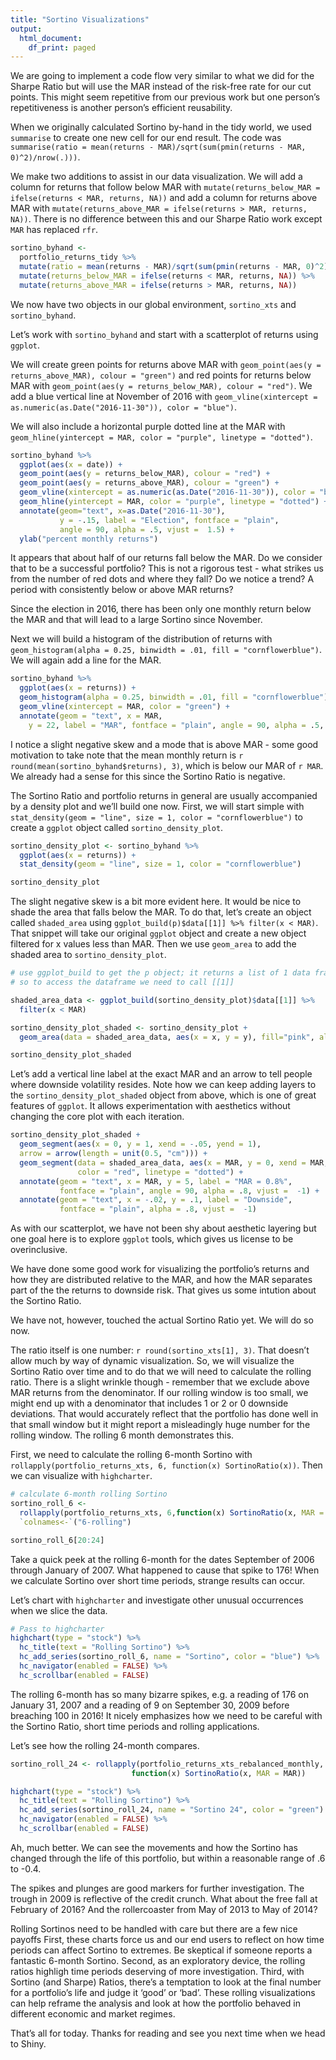 ```yaml
---
title: "Sortino Visualizations"
output:
  html_document:
    df_print: paged
---
```


We are going to implement a code flow very similar to what we did for the Sharpe Ratio but will use the MAR instead of the risk-free rate for our cut points. This might seem repetitive from our previous work but one person's repetitiveness is another person's efficient reusability. 

When we originally calculated Sortino by-hand in the tidy world, we used `summarise` to create one new cell for our end result. The code was `summarise(ratio = mean(returns - MAR)/sqrt(sum(pmin(returns - MAR, 0)^2)/nrow(.)))`.  

We  make two additions to assist in our data visualization. We will add a column for returns that follow below MAR with `mutate(returns_below_MAR = ifelse(returns < MAR, returns, NA))` and add a column for returns above MAR with `mutate(returns_above_MAR = ifelse(returns > MAR, returns, NA))`. There is no difference between this and our Sharpe Ratio work except `MAR` has replaced `rfr`. 

```r
sortino_byhand <- 
  portfolio_returns_tidy %>%
  mutate(ratio = mean(returns - MAR)/sqrt(sum(pmin(returns - MAR, 0)^2)/nrow(.))) %>% 
  mutate(returns_below_MAR = ifelse(returns < MAR, returns, NA)) %>%
  mutate(returns_above_MAR = ifelse(returns > MAR, returns, NA))

```

We now have two objects in our global environment, `sortino_xts` and `sortino_byhand`. 

Let's work with `sortino_byhand` and start with a scatterplot of returns using `ggplot`. 

We will create green points for returns above MAR with `geom_point(aes(y = returns_above_MAR), colour = "green")` and red points for returns below MAR with `geom_point(aes(y = returns_below_MAR), colour = "red") `. We add a blue vertical line at November of 2016 with `geom_vline(xintercept = as.numeric(as.Date("2016-11-30")), color = "blue")`.  

We will also include a horizontal purple dotted line at the MAR with `geom_hline(yintercept = MAR, color = "purple", linetype = "dotted")`.

```r
sortino_byhand %>% 
  ggplot(aes(x = date)) +
  geom_point(aes(y = returns_below_MAR), colour = "red") +
  geom_point(aes(y = returns_above_MAR), colour = "green") + 
  geom_vline(xintercept = as.numeric(as.Date("2016-11-30")), color = "blue") +
  geom_hline(yintercept = MAR, color = "purple", linetype = "dotted") +
  annotate(geom="text", x=as.Date("2016-11-30"), 
           y = -.15, label = "Election", fontface = "plain", 
           angle = 90, alpha = .5, vjust =  1.5) +
  ylab("percent monthly returns")
```


It appears that about half of our returns fall below the MAR. Do we consider that to be a successful portfolio? This is not a rigorous test - what strikes us from the number of red dots and where they fall? Do we notice a trend? A period with consistently below or above MAR returns?

Since the election in 2016, there has been only one monthly return below the MAR and that will lead to a large Sortino since November. 

Next we will build a histogram of the distribution of returns with `geom_histogram(alpha = 0.25, binwidth = .01, fill = "cornflowerblue")`. We will again add a line for the MAR.

```r
sortino_byhand %>% 
  ggplot(aes(x = returns)) +
  geom_histogram(alpha = 0.25, binwidth = .01, fill = "cornflowerblue") +
  geom_vline(xintercept = MAR, color = "green") +
  annotate(geom = "text", x = MAR,
    y = 22, label = "MAR", fontface = "plain", angle = 90, alpha = .5, vjust =  1)

```

I notice a slight negative skew and a mode that is above MAR - some good motivation to take note that the mean monthly return is `r round(mean(sortino_byhand$returns), 3)`, which is below our MAR of `r MAR`.  We already had a sense for this since the Sortino Ratio is negative.

The Sortino Ratio and portfolio returns in general are usually accompanied by a density plot and we'll build one now. First, we will start simple with `stat_density(geom = "line", size = 1, color = "cornflowerblue")` to create a `ggplot` object called `sortino_density_plot`.

```r

sortino_density_plot <- sortino_byhand %>% 
  ggplot(aes(x = returns)) +
  stat_density(geom = "line", size = 1, color = "cornflowerblue") 

sortino_density_plot
```

The slight negative skew is a bit more evident here. It would be nice to shade the area that falls below the MAR.  To do that, let's create an object called `shaded_area` using `ggplot_build(p)$data[[1]] %>% filter(x < MAR)`. That snippet will take our original `ggplot` object and create a new object filtered for x values less than MAR. Then we use `geom_area` to add the shaded area to `sortino_density_plot`.

```r
# use ggplot_build to get the p object; it returns a list of 1 data frame, not a dataframe
# so to access the dataframe we need to call [[1]]

shaded_area_data <- ggplot_build(sortino_density_plot)$data[[1]] %>% 
  filter(x < MAR)

sortino_density_plot_shaded <- sortino_density_plot + 
  geom_area(data = shaded_area_data, aes(x = x, y = y), fill="pink", alpha = 0.5) 

sortino_density_plot_shaded
```



Let's add a vertical line label at the exact MAR and an arrow to tell people where downside volatility resides. Note how we can keep adding layers to the `sortino_density_plot_shaded` object from above, which is one of great features of `ggplot`. It allows experimentation with aesthetics without changing the core plot with each iteration.

```r

sortino_density_plot_shaded +
  geom_segment(aes(x = 0, y = 1, xend = -.05, yend = 1),
  arrow = arrow(length = unit(0.5, "cm"))) +
  geom_segment(data = shaded_area_data, aes(x = MAR, y = 0, xend = MAR, yend = y), 
               color = "red", linetype = "dotted") +
  annotate(geom = "text", x = MAR, y = 5, label = "MAR = 0.8%", 
           fontface = "plain", angle = 90, alpha = .8, vjust =  -1) +
  annotate(geom = "text", x = -.02, y = .1, label = "Downside", 
           fontface = "plain", alpha = .8, vjust =  -1)
```

As with our scatterplot, we have not been shy about aesthetic layering but one goal here is to explore `ggplot` tools, which gives us license to be overinclusive.  

We have done some good work for visualizing the portfolio's returns and how they are distributed relative to the MAR, and how the MAR separates part of the the returns to downside risk. That gives us some intution about the Sortino Ratio.

We have not, however, touched the actual Sortino Ratio yet.  We will do so now.  

The ratio itself is one number: `r round(sortino_xts[1], 3)`. That doesn't allow much by way of dynamic visualization. So, we will visualize the Sortino Ratio over time and to do that we will need to calculate the rolling ratio. There is a slight wrinkle though - remember that we exclude above MAR returns from the denominator. If our rolling window is too small, we might end up with a denominator that includes 1 or 2 or 0 downside deviations. That would accurately reflect that the portfolio has done well in that small window but it might report a misleadingly huge number for the rolling window. The rolling 6 month demonstrates this. 

First, we need to calculate the rolling 6-month Sortino with `rollapply(portfolio_returns_xts, 6, function(x) SortinoRatio(x))`. Then we can visualize with `highcharter`.

```r
# calculate 6-month rolling Sortino
sortino_roll_6 <- 
  rollapply(portfolio_returns_xts, 6,function(x) SortinoRatio(x, MAR = MAR)) %>% 
  `colnames<-`("6-rolling")

sortino_roll_6[20:24]

```

Take a quick peek at the rolling 6-month for the dates September of 2006 through January of 2007.  What happened to cause that spike to 176! When we calculate Sortino over short time periods, strange results can occur. 

Let's chart with `highcharter` and investigate other unusual occurrences when we slice the data.

```r
# Pass to highcharter
highchart(type = "stock") %>%
  hc_title(text = "Rolling Sortino") %>%
  hc_add_series(sortino_roll_6, name = "Sortino", color = "blue") %>%
  hc_navigator(enabled = FALSE) %>% 
  hc_scrollbar(enabled = FALSE)
```

The rolling 6-month has so many bizarre spikes, e.g. a reading of 176 on January 31, 2007 and a reading of 9 on September 30, 2009 before breaching 100 in 2016! It nicely emphasizes how we need to be careful with the Sortino Ratio, short time periods and rolling applications.

Let's see how the rolling 24-month compares.

```r
sortino_roll_24 <- rollapply(portfolio_returns_xts_rebalanced_monthly, 5, 
                           function(x) SortinoRatio(x, MAR = MAR))

highchart(type = "stock") %>%
  hc_title(text = "Rolling Sortino") %>%
  hc_add_series(sortino_roll_24, name = "Sortino 24", color = "green") %>%
  hc_navigator(enabled = FALSE) %>% 
  hc_scrollbar(enabled = FALSE)
```

Ah, much better. We can see the movements and how the Sortino has changed through the life of this portfolio, but within a reasonable range of .6 to -0.4.

The spikes and plunges are good markers for further investigation. The trough in 2009 is reflective of the credit crunch. What about the free fall at February of 2016? And the rollercoaster from May of 2013 to May of 2014? 

Rolling Sortinos need to be handled with care but there are a few nice payoffs First, these charts force us and our end users to reflect on how time periods can affect Sortino to extremes. Be skeptical if someone reports a fantastic 6-month Sortino. Second, as an exploratory device, the rolling ratios highligh time periods deserving of more investigation.  Third, with Sortino (and Sharpe) Ratios, there's a temptation to look at the final number for a portfolio's life and judge it 'good' or 'bad'. These rolling visualizations can help reframe the analysis and look at how the portfolio behaved in different economic and market regimes.

That's all for today. Thanks for reading and see you next time when we head to Shiny.

